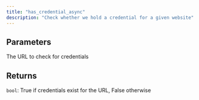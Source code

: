 ```yaml
---
title: "has_credential_async"
description: "Check whether we hold a credential for a given website"
---
```






## Parameters

<ParamField path="url" type="str">
  The URL to check for credentials
</ParamField>

## Returns

`bool`:     True if credentials exist for the URL, False otherwise
